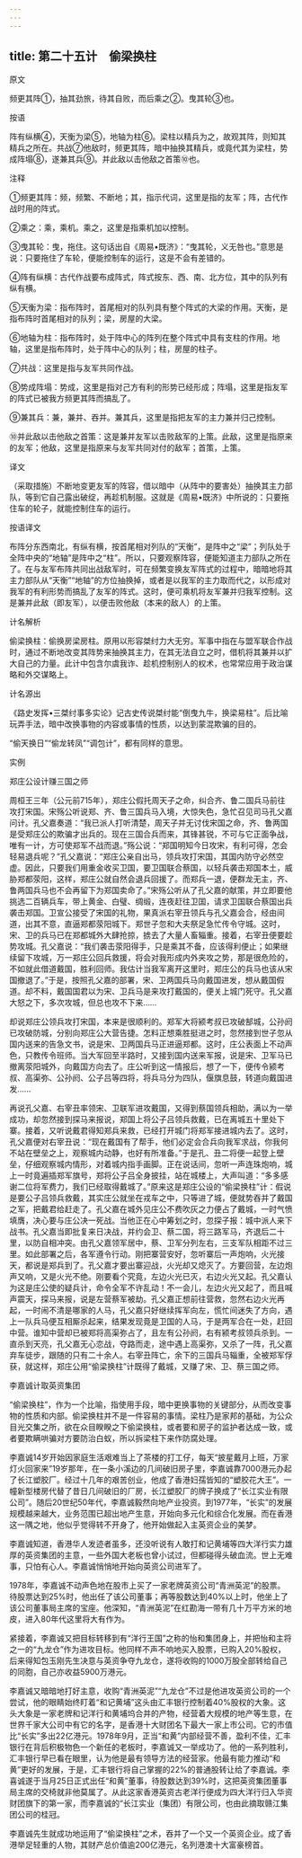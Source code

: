 ```yaml
---
---
---
```

title: 第二十五计　偷梁换柱
---




原文

频更其阵①，抽其劲旅，待其自败，而后乘之②。曳其轮③也。

按语

阵有纵横④，天衡为梁⑤，地轴为柱⑥。梁柱以精兵为之，故观其阵，则知其精兵之所在。共战⑦他敌时，频更其阵，暗中抽换其精兵，或竟代其为梁柱，势成阵塌⑧，遂兼其兵⑨。并此敌以击他敌之首策⑩也。

注释

①频更其阵：频，频繁、不断地；其，指示代词，这里是指的友军；阵，古代作战时用的阵式。

②乘之：乘，乘机。乘之，这里是指乘机加以控制。

③曳其轮：曳，拖住。这句话出自《周易•既济》：“曳其轮，义无咎也。”意思是说：只要拖住了车轮，便能控制车的运行，这是不会有差错的。

④阵有纵横：古代作战要布成阵式，阵式按东、西、南、北方位，其中的队列有纵有横。

⑤天衡为梁：指布阵时，首尾相对的队列具有整个阵式的大梁的作用。天衡，是指布阵时首尾相对的队列；梁，房屋的大梁。

⑥地轴为柱：指布阵时，处于阵中心的阵列在整个阵式中具有支柱的作用。地轴，这里是指布阵时，处于阵中心的队列；柱，房屋的柱子。

⑦共战：这里是指与友军共同作战。

⑧势成阵塌：势成，这里是指对己方有利的形势已经形成；阵塌，这里是指友军的阵式已被我方频更其阵而搞乱了。

⑨兼其兵：兼，兼并、吞并。兼其兵，这里是指把友军的主力兼并归己控制。

⑩并此敌以击他敌之首策：这是兼并友军以击败敌军的上策。此敌，这里是指原来的友军；他敌，这里是指原来与友军共同对付的敌军；首策，上策。

译文

（采取措施）不断地变更友军的阵容，借以暗中（从阵中的要害处）抽换其主力部队，等到它自己露出破绽，再趁机制服。这就是《周易•既济》中所说的：只要拖住车的轮子，就能控制住车的运行。

按语译文

布阵分东西南北，有纵有横，按首尾相对列队的“天衡”，是阵中之“梁”；列队处于全阵中央的“地轴”是阵中之“柱”。所以，只要观察阵容，便能知道主力部队之所在了。在与友军布阵共同出战敌军时，可在频繁变换友军阵式的过程中，暗暗地将其主力部队从“天衡”“地轴”的方位抽换掉，或者是以我军的主力取而代之，以形成对我军的有利形势而搞乱了友军的阵式。这时，便可乘机将友军兼并归我军控制。这是兼并此敌（即友军），以便击败他敌（本来的敌人）的上策。

计名解析

偷梁换柱：偷换房梁房柱。原用以形容桀纣力大无穷。军事中指在与盟军联合作战时，通过不断地改变其阵势来抽换其主力，在其无法自立之时，借机将其兼并以扩大自己的力量。此计中包含尔虞我诈、趁机控制别人的权术，也常常应用于政治谋略和外交谋略上。

计名源出

《路史发挥•三桀纣事多实论》记古史传说桀纣能“倒曳九牛，换梁易柱”。后比喻玩弄手法，暗中改换事物的内容或事情的性质，以达到蒙混欺骗的目的。

“偷天换日”“偷龙转凤”“调包计”，都有同样的意思。

实例

郑庄公设计赚三国之师

周桓王三年（公元前715年），郑庄公假托周天子之命，纠合齐、鲁二国兵马前往攻打宋国。宋殇公听说郑、齐、鲁三国兵马入境，大惊失色，急忙召见司马孔父嘉问计。孔父嘉奏道：“我已派人打听清楚，周天子并无讨伐宋国之命，齐、鲁两国是受郑庄公的欺骗才出兵的。现在三国合兵而来，其锋甚锐，不可与它正面争战，唯有一计，方可使郑军不战而退。”殇公说：“郑国明知今日攻宋，有利可得，怎会轻易退兵呢？”孔父嘉说：“郑庄公亲自出马，领兵攻打宋国，其国内防守必然空虚。因此，只要我们用重金收买卫国，要卫国联合蔡国，以轻兵袭击郑国本土，威胁郑都荥阳，这样，郑庄公就自然会退兵回援了。而郑兵一退，便群龙无主，齐、鲁两国兵马也不会再留下为郑国卖命了。”宋殇公听从了孔父嘉的献策，并立即要他挑选二百辆兵车，带上黄金、白璧、绸缎，连夜赶往卫国，请求卫国联合蔡国出兵袭击郑国。卫宣公接受了宋国的礼物，果真派右宰丑领兵与孔父嘉会合，经由间道，出其不意，直逼郑都荥阳城下。郑世子忽和大夫祭足急忙传令守城。这时，宋、卫的兵马已在郑都城外大肆抢掠，掳去了大量人畜辎重。接着，右宰丑便要趁势攻城。孔父嘉说：“我们袭击荥阳得手，只是乘其不备，应该得利便止；如果继续留下攻城，万一郑庄公回兵救援，将会对我形成内外夹攻之势，那是很危险的，不如就此借道戴国，胜利回师。我估计当我军离开这里时，郑庄公的兵马也该从宋国撤退了。”于是，按照孔父嘉的部署，宋、卫两国兵马向戴国进发，想从戴国假道。却不料，戴国国君以为宋、卫兵马是来攻打戴国的，便关上城门死守。孔父嘉大怒之下，多次攻城，但总也攻不下来……

却说郑庄公领兵攻打宋国，本来是很顺利的。郑军大将颍考叔已攻破郜城，公孙阏已攻破防城，分别向郑庄公大营告捷。怎料正想乘胜挺进之时，忽然接到世子忽从国内送来的告急文书，说是宋、卫两国兵马正进逼郑都。这时，庄公表面上不动声色，只教传令班师。当大军回至半路时，又接到国内送来军报，说是宋、卫军马已撤离荥阳城外，向戴国方向去了。庄公听到这一情报后，想了一下，便传令颍考叔、高渠弥、公孙阏、公子吕等四将，将兵马分为四队，偃旗息鼓，转道向戴国进发……

再说孔父嘉、右宰丑率领宋、卫联军进攻戴国，又得到蔡国领兵相助，满以为一举成功，却忽然接到探马来报说，郑国上将公子吕领兵救戴，已在离城五十里处下寨。接着，又听说戴君得知郑兵来救，已经打开城门将郑军接进城内去了。这时，孔父嘉便对右宰丑说：“现在戴国有了帮手，他们必定会合兵向我军求战，你我何不站在壁垒之上，观察城内动静，也好有所准备。”于是孔、丑二将便一起登上壁垒，仔细观察城内情形，对着城内指手画脚。正在说话间，忽听一声连珠炮响，城上一时竟遍插郑军旗号，郑将公子吕全身披挂，站在城楼上，大声叫道：“多多感谢二位将军费力，我们已经取得戴城了。”原来这是郑庄公设的“偷梁换柱”计：假说是要公子吕领兵救戴，其实庄公就坐在戎车之中，只等进了城，便就势吞并了戴国之军，把戴君给赶走了。孔父嘉在城外见庄公不费吹灰之力便占了戴城，一时气愤填膺，决心要与庄公决一死战。当他正在心中筹划之时，忽探子报：城中派人来下战书。孔父嘉当即批复来日决战，并约会卫、蔡二国，将三路军马，齐退后二十里，以防自相冲突。由孔父嘉领军居中，蔡、卫军分列左右，三支军队相距不过三里。如此部署之后，各军遵令行动。刚把寨营安好，忽听寨后一声炮响，火光接天，都说是郑兵到了。孔父嘉才要出寨迎战，火光却又熄灭了。方要回营，左边炮声又响，又是火光不绝。刚要看个究竟，左边火光已灭，右边火光又起。孔父嘉认为这是庄公使的疑兵计，命令全军不许乱动！不一会儿，左边火光又起了，而且喊声震天，探马来报，说是左营蔡军被劫。孔父嘉正想前往营救，忽然右边火光再起，一时闹不清是哪家的人马，孔父嘉只好继续挥军向左，慌忙间迷失了方向，遇上一队兵马便互相厮杀起来，结果发现竟是卫国的人马，于是两军合在一处，赶回中营。谁知中营却已被郑将高渠弥占了，且左有公孙阏，右有颍考叔领兵杀到。一直杀到天亮，孔父嘉无心恋战，夺路而走，途中遇上高渠弥，又杀了一阵，孔父嘉弃车徒步，跟随的只有二十余人。右宰丑阵亡，余下的三国兵马辎重，全被郑军俘获，就这样，郑庄公用“偷梁换柱”计既得了戴城，又赚了宋、卫、蔡三国之师。

李嘉诚计取英资集团

“偷梁换柱”，作为一个比喻，指使用手段，暗中更换事物的关键部分，从而改变事物的性质和内部。偷梁换柱并不是一件容易的事情。梁柱乃是家邦的基础，为公众目光交集之所，欲在众目睽睽之下偷梁换柱，或者要和房子的监护者达成一致，或者要欺瞒哄骗对方要防治白蚁，所以拆梁柱下来作防腐处理。

李嘉诚14岁开始因家庭生活艰难当上了茶楼的打工仔，每天“披星戴月上班，万家灯火回家来”19岁那年，在一条小溪边的几间破旧房子里，李嘉诚靠7000港元办起了长江塑胶厂。经过十几年的艰苦创业，他成了香港妇孺皆知的“塑胶花大王”。一幢新型楼房代替了昔日几间破旧的厂房，长江塑胶厂的牌子换成了“长江实业有限公司”。随后20世纪50年代，李嘉诚毅然向地产业投资。到1977年，“长实”的发展规模越来越大，业务范围已超出地产生意，开始向多元化和综合化发展。而在香港这一隅之地，他似乎觉得转不开身了，他开始做起入主英资企业的美梦。

李嘉诚知道，香港华人发迹者虽多，还没听说有人敢打和记黄埔等四大洋行实力雄厚的英资集团的主意，一些外国大老板也曾小试过，但都碰得头破血流。世上无难事，只怕有心人。李嘉诚悄悄地开始向英资公司进军了。

1978年，李嘉诚不动声色地在股市上买了一家老牌英资公司“青洲英泥”的股票。待股票达到25%时，他出任了该公司董事；再等股数达到40%以上时，他坐上了该公司董事局主席的宝座。他深知，“青洲英泥”在红勘海一带有几十万平方米的地皮，进入80年代这里将大有作为。

紧接着，李嘉诚又把目标转移到有“洋行王国”之称的怡和集团身上，并把怡和主将之一的“九龙仓”作为进攻目标。他同样不声不响地买入股票，已购入20%股权，后来得知包玉刚先生决意与英资争夺九龙仓，遂将收购的1000万股全部转给自己的同胞，自己亦收益5900万港元。

李嘉诚又暗暗地打好主意，收购“青洲英泥”“九龙仓”不过是他进攻英资公司的一个尝试，他的眼睛始终盯着“和记黄埔”这头由汇丰银行控制着40%股权的大象。这头大象是一家老牌和记洋行和黄埔坞合并的产物，经营着大规模的地产等生意，在世界千家大公司中有它的名字，是香港十大财团名下最大一家上市公司。它的市值比“长实”多出22亿港元。1978年9月，正当“和黄”内部经营不善，盈利不佳，汇丰银行在背后积极物色一个新任的老板时，李嘉诚又一举成功了。他的一系列胜利，汇丰银行早已看在眼里，认为他是最有领导方法的经营家。他最有能力推动“和黄”更好的发展，于是，汇丰银行将自己掌握的22%的普通股转让给了李嘉诚。李喜诚遂于当月25日正式出任“和黄”董事，待股数达到39%时，这把英资集团董事局主席的交椅就非他莫属了。从此这家香港英资古老洋行便成为四大洋行归入华资财团旗下的第一家，而李嘉诚的“长江实业（集团）有限公司，也由此摘取赣江集团公司的桂冠。

李嘉诚先生就成功地运用了“偷梁换柱”之术，吞并了一个又一个英资企业。成了香港举足轻重的人物，其财产总价值逾200亿港元，名列港澳十大富豪榜首。
